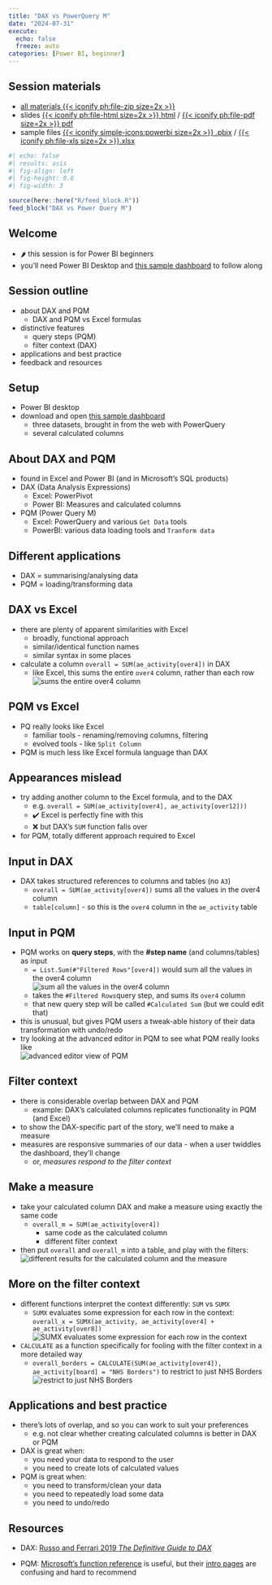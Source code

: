 ---
title: "DAX vs PowerQuery M"
date: "2024-07-31"
execute: 
  echo: false
  freeze: auto
categories: [Power BI, beginner]
---
::: {.callout-note collapse="false" appearance="default" icon="true"}
## Session materials

-   [all materials {{< iconify ph:file-zip size=2x >}}](src/dax_vs_pqm.zip)
-   slides [{{< iconify ph:file-html size=2x >}} html](src/dax_vs_pqm.html) / [{{< iconify ph:file-pdf size=2x >}} pdf](src/dax_vs_pqm.pdf)
+ sample files [{{< iconify simple-icons:powerbi size=2x >}} .pbix](data/ae_weeks_start.pbix) / [{{< iconify ph:file-xls size=2x >}}.xlsx](data/dax-pqm.xlsx)
:::

```{r}
#| echo: false
#| results: asis
#| fig-align: left
#| fig-height: 0.6
#| fig-width: 3

source(here::here("R/feed_block.R"))
feed_block("DAX vs Power Query M")

```

## Welcome

-   🌶 this session is for Power BI beginners
-   you'll need Power BI Desktop and [this sample dashboard](https://github.com/NES-DEW/KIND-training/raw/main/bi_training/data/ae_weeks_start.pbix) to follow along


## Session outline

-   about DAX and PQM
    -   DAX and PQM vs Excel formulas
-   distinctive features
    -   query steps (PQM)
    -   filter context (DAX)
-   applications and best practice
-   feedback and resources

## Setup

-   Power BI desktop
-   download and open [this sample dashboard](https://github.com/NES-DEW/KIND-training/raw/main/bi_training/data/ae_weeks_start.pbix)
    -   three datasets, brought in from the web with PowerQuery
    -   several calculated columns

## About DAX and PQM

-   found in Excel and Power BI (and in Microsoft's SQL products)
-   DAX (Data Analysis Expressions)
    -   Excel: PowerPivot
    -   Power BI: Measures and calculated columns
-   PQM (Power Query M)
    -   Excel: PowerQuery and various `Get Data` tools
    -   PowerBI: various data loading tools and `Tranform data`

## Different applications

-   DAX = summarising/analysing data
-   PQM = loading/transforming data

## DAX vs Excel

-   there are plenty of apparent similarities with Excel
    -   broadly, functional approach
    -   similar/identical function names
    -   similar syntax in some places
-   calculate a column `overall = SUM(ae_activity[over4])` in DAX
    -   like Excel, this sums the entire `over4` column, rather than each row </br> ![sums the entire over4 column](images/clipboard-528769158.png)

## PQM vs Excel

-   PQ really looks like Excel
    -   familiar tools - renaming/removing columns, filtering
    -   evolved tools - like `Split Column`
-   PQM is much less like Excel formula language than DAX

## Appearances mislead

-   try adding another column to the Excel formula, and to the DAX
    -   e.g. `overall = SUM(ae_activity[over4], ae_activity[over12]))`
    -   ✔️ Excel is perfectly fine with this
    -   ❌ but DAX's `SUM` function falls over
-   for PQM, totally different approach required to Excel

## Input in DAX

-   DAX takes structured references to columns and tables (no `A3`)
    -   `overall = SUM(ae_activity[over4])` sums all the values in the over4 column
    -   `table[column]` - so this is the `over4` column in the `ae_activity` table

## Input in PQM

-   PQM works on **query steps**, with the **#step name** (and columns/tables) as input
    -   `= List.Sum(#"Filtered Rows"[over4])` would sum all the values in the over4 column </br> ![sum all the values in the over4 column](images/clipboard-1782980858.png)
    -   takes the `#Filtered Rows`query step, and sums its `over4` column
    -   that new query step will be called `#Calculated Sum` (but we could edit that)
-   this is unusual, but gives PQM users a tweak-able history of their data transformation with undo/redo
-   try looking at the advanced editor in PQM to see what PQM really looks like </br> ![advanced editor view of PQM](images/clipboard-989890971.png)

## Filter context

-   there is considerable overlap between DAX and PQM
    -   example: DAX's calculated columns replicates functionality in PQM (and Excel)
-   to show the DAX-specific part of the story, we'll need to make a measure
-   measures are responsive summaries of our data - when a user twiddles the dashboard, they'll change
    -   or, *measures respond to the filter context*

## Make a measure

-   take your calculated column DAX and make a measure using exactly the same code
    -   `overall_m = SUM(ae_activity[over4])`
        -   same code as the calculated column
        -   different filter context
-   then put `overall` and `overall_m` into a table, and play with the filters: </br> ![different results for the calculated column and the measure](images/clipboard-417490134.png)

## More on the filter context

-   different functions interpret the context differently: `SUM` vs `SUMX`
    -   `SUMX` evaluates some expression for each row in the context: `overall_x = SUMX(ae_activity, ae_activity[over4] + ae_activity[over8])` </br> ![`SUMX` evaluates some expression for each row in the context](images/clipboard-193493353.png)
-   `CALCULATE` as a function specifically for fooling with the filter context in a more detailed way
    -   `overall_borders = CALCULATE(SUM(ae_activity[over4]), ae_activity[board] = "NHS Borders")` to restrict to just NHS Borders </br> ![restrict to just NHS Borders](images/clipboard-1383498018.png)

## Applications and best practice

-   there's lots of overlap, and so you can work to suit your preferences
    -   e.g. not clear whether creating calculated columns is better in DAX or PQM
-   DAX is great when:
    - you need your data to respond to the user
    - you need to create lots of calculated values
-   PQM is great when:
    - you need to transform/clean your data
    - you need to repeatedly load some data
    - you need to undo/redo

## Resources

-   DAX: [Russo and Ferrari 2019 *The Definitive Guide to DAX*](https://www.sqlbi.com/books/the-definitive-guide-to-dax-2nd-edition/)

-   PQM: [Microsoft's function reference](https://learn.microsoft.com/en-us/powerquery-m/power-query-m-function-reference) is useful, but their [intro pages](https://learn.microsoft.com/en-us/powerquery-m/m-spec-introduction) are confusing and hard to recommend

